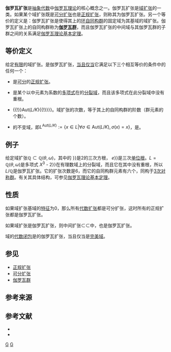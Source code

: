 {{NoteTA
|G1 = Math
|1 = zh-cn:域; zh-tw:體;
}}
'''伽罗瓦扩张'''是[[抽象代数|抽象代数]]中[[伽罗瓦理论|伽罗瓦理论]]的核心概念之一。伽罗瓦扩张是[[体_(数学)|域]][[域扩张|扩张]]的一类。如果某个域扩张{{mvar|L/K}}既是[[可分扩张|可分扩张]]也是[[正规扩张|正规扩张]]，则称其为伽罗瓦扩张。另一个等价的定义是：伽罗瓦扩张是使得其上的[[环同态|环]][[自同构|自同构]][[群|群]]的固定域为其基域的域扩张。伽罗瓦扩张上的自同构群称为'''[[伽罗瓦群|伽罗瓦群]]'''，而且伽罗瓦扩张的中间域与其伽罗瓦群的子群之间的关系满足[[伽罗瓦理论基本定理|伽罗瓦理论基本定理]]。

==等价定义==
给定[[有限扩张|有限]]的域扩张{{mvar|L/K}}。{{mvar|L/K}}是伽罗瓦扩张，[[当且仅当|当且仅当]]它满足以下三个相互等价的条件中的任何一个{{r|cox|page=147}}：
*{{mvar|L/K}}是[[可分多项式|可分]]的[[正规扩张|正规扩张]]。
*{{mvar|L}}是某个以{{mvar|K}}中元素为系数的[[多项式|多项式]]在{{mvar|K}}的[[分裂域|分裂域]]，而且该多项式在此分裂域中没有重根。
*{{math|[''L'' : ''K''] {{=}} {{!}}Aut(''L/K''){{!}}}}。域扩张{{mvar|L/K}}的次数，等于其上的自同构群{{math|Aut(''L/K'')}}的阶数（群元素的个数）。
*{{math|Aut(''L/K'')}}的不变域，即<math>L^{\mathrm{Aut}(L/K)} := \{x\in L|\forall\sigma\in \mathrm{Aut}(L/K),\sigma(x)=x\}</math>，是{{mvar|K}}。

==例子==
给定域扩张<math>\mathbb{Q} \subset \mathbb{Q}(\theta, \omega)</math>，其中的{{math|''θ'' {{=}} {{radic|2|3}}}}是2的三次方根，{{mvar|ω {{=}} ''e''<sup>{{frac|2''iπ''|3}}</sup>}}是三次[[单位根|单位根]]。<math>L = \mathbb{Q}(\theta, \omega)</math>是多项式{{math|''P'' {{=}} ''X''<sup>3</sup> - 2}}在有理数域上的分裂域，而且它在其中没有重根，所以<math>L/\mathbb Q</math>是伽罗瓦扩张{{r|cox|page=52-53}}。它的扩张次数是6，而它的自同构群元素有六个，同构于[[置换群|3次对称群]]。有关其具体结构，可参见[[伽罗瓦理论基本定理#非交换群的例子|伽罗瓦理论基本定理]]。

==性质==
如果域扩张基域的[[特征_(代数)|特征]]为0，那么所有[[代数扩张|代数扩张]]都是可分扩张，这时所有的正规扩张都是伽罗瓦扩张。

如果域扩张{{mvar|L/K}}是伽罗瓦扩张，则中间扩张{{mvar|K}}⊂{{mvar|F}}⊂{{mvar|L}}中，{{mvar|L/F}}也是伽罗瓦扩张{{r|cox|page=149}}。

域{{mvar|K}}的[[代数闭包|代数闭包]]{{math|''K''<sup>alg</sup>}}是{{mvar|K}}的伽罗瓦扩张，当且仅当{{mvar|K}}是[[完美域|完美域]]。

== 参见 ==
*[[正规扩张|正规扩张]]
*[[可分扩张|可分扩张]]
*[[伽罗瓦群|伽罗瓦群]]

== 参考来源 ==
{{reflist|refs=
<ref name="cox">{{cite book|author=David A. Cox|title=Galois Theory|year=2004|url=http://books.google.fr/books?id=3u4RF8SrRooC|publisher=John Wiley & Sons, 1st Edition|language=en|isbn=9780471434191|access-date=2014-06-14|archive-date=2014-07-14|archive-url=https://web.archive.org/web/20140714205919/http://books.google.fr/books?id=3u4RF8SrRooC|dead-url=no}}</ref>
}}
== 参考文献 ==
*{{cite book | author=Serge Lang| title=Algebra | publisher=Springer-Verlag | year=2002 | id=ISBN 978-0-387-95385-4}}
*{{cite book|author=Patrick Morandi|title=Fields and Galois Theory|year=1996|publisher=Springer（插图版）|language = en|isbn=9780387947532}}

{{ModernAlgebra}}

[[Category:域论|G]]
[[Category:伽罗瓦理论|G]]
